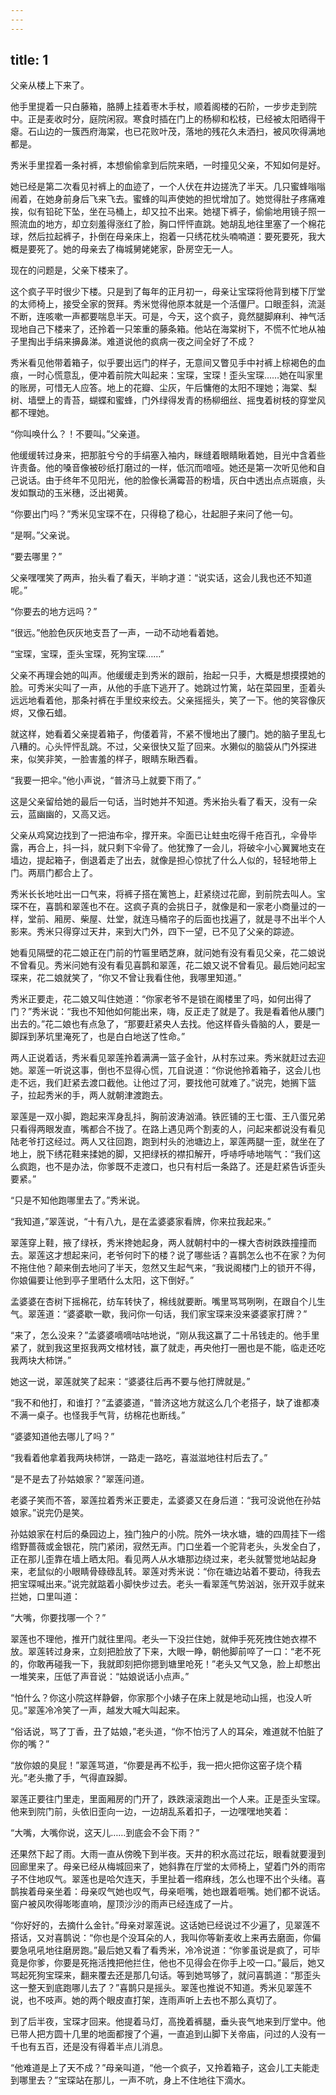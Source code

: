 ```yaml
---
---
---
```

title: 1
---




父亲从楼上下来了。

他手里提着一只白藤箱，胳膊上挂着枣木手杖，顺着阁楼的石阶，一步步走到院中。正是麦收时分，庭院闲寂。寒食时插在门上的杨柳和松枝，已经被太阳晒得干瘪。石山边的一簇西府海棠，也已花败叶茂，落地的残花久未洒扫，被风吹得满地都是。

秀米手里捏着一条衬裤，本想偷偷拿到后院来晒，一时撞见父亲，不知如何是好。

她已经是第二次看见衬裤上的血迹了，一个人伏在井边搓洗了半天。几只蜜蜂嗡嗡闹着，在她身前身后飞来飞去。蜜蜂的叫声使她的担忧增加了。她觉得肚子疼痛难挨，似有铅砣下坠，坐在马桶上，却又拉不出来。她褪下裤子，偷偷地用镜子照一照流血的地方，却立刻羞得涨红了脸，胸口怦怦直跳。她胡乱地往里塞了一个棉花球，然后拉起裤子，扑倒在母亲床上，抱着一只绣花枕头喃喃道：要死要死，我大概是要死了。她的母亲去了梅城舅姥姥家，卧房空无一人。

现在的问题是，父亲下楼来了。

这个疯子平时很少下楼。只是到了每年的正月初一，母亲让宝琛将他背到楼下厅堂的太师椅上，接受全家的贺拜。秀米觉得他原本就是一个活僵尸。口眼歪斜，流涎不断，连咳嗽一声都要喘息半天。可是，今天，这个疯子，竟然腿脚麻利、神气活现地自己下楼来了，还拎着一只笨重的藤条箱。他站在海棠树下，不慌不忙地从袖子里掏出手绢来擤鼻涕。难道说他的疯病一夜之间全好了不成？

秀米看见他带着箱子，似乎要出远门的样子，无意间又瞥见手中衬裤上棕褐色的血痕，一时心慌意乱，便冲着前院大叫起来：宝琛，宝琛！歪头宝琛……她在叫家里的账房，可惜无人应答。地上的花瓣、尘灰，午后慵倦的太阳不理她；海棠、梨树、墙壁上的青苔，蝴蝶和蜜蜂，门外绿得发青的杨柳细丝、摇曳着树枝的穿堂风都不理她。

“你叫唤什么？！不要叫。”父亲道。

他缓缓转过身来，把那脏兮兮的手绢塞入袖内，眯缝着眼睛瞅着她，目光中含着些许责备。他的嗓音像被砂纸打磨过的一样，低沉而喑哑。她还是第一次听见他和自己说话。由于终年不见阳光，他的脸像长满霉苔的粉墙，灰白中透出点点斑痕，头发如飘动的玉米穗，泛出褐黄。

“你要出门吗？”秀米见宝琛不在，只得稳了稳心，壮起胆子来问了他一句。

“是啊。”父亲说。

“要去哪里？”

父亲嘿嘿笑了两声，抬头看了看天，半晌才道：“说实话，这会儿我也还不知道呢。”

“你要去的地方远吗？”

“很远。”他脸色灰灰地支吾了一声，一动不动地看着她。

“宝琛，宝琛，歪头宝琛，死狗宝琛……”

父亲不再理会她的叫声。他缓缓走到秀米的跟前，抬起一只手，大概是想摸摸她的脸。可秀米尖叫了一声，从他的手底下逃开了。她跳过竹篱，站在菜园里，歪着头远远地看着他，那条衬裤在手里绞来绞去。父亲摇摇头，笑了一下。他的笑容像灰烬，又像石蜡。

就这样，她看着父亲提着箱子，佝偻着背，不紧不慢地出了腰门。她的脑子里乱七八糟的。心头怦怦乱跳。不过，父亲很快又踅了回来。水獭似的脑袋从门外探进来，似笑非笑，一脸害羞的样子，眼睛东瞅西看。

“我要一把伞。”他小声说，“普济马上就要下雨了。”

这是父亲留给她的最后一句话，当时她并不知道。秀米抬头看了看天，没有一朵云，蓝幽幽的，又高又远。

父亲从鸡窝边找到了一把油布伞，撑开来。伞面已让蛀虫吃得千疮百孔，伞骨毕露，再合上，抖一抖，就只剩下伞骨了。他犹豫了一会儿，将破伞小心翼翼地支在墙边，提起箱子，倒退着走了出去，就像是担心惊扰了什么人似的，轻轻地带上门。两扇门都合上了。

秀米长长地吐出一口气来，将裤子搭在篱笆上，赶紧绕过花廊，到前院去叫人。宝琛不在，喜鹊和翠莲也不在。这疯子真的会挑日子，就像是和一家老小商量过的一样，堂前、厢房、柴屋、灶堂，就连马桶帘子的后面也找遍了，就是寻不出半个人影来。秀米只得穿过天井，来到大门外，四下一望，已不见了父亲的踪迹。

她看见隔壁的花二娘正在门前的竹匾里晒芝麻，就问她有没有看见父亲，花二娘说不曾看见。秀米问她有没有看见喜鹊和翠莲，花二娘又说不曾看见。最后她问起宝琛来，花二娘就笑了，“你又不曾让我看住他，我哪里知道。”

秀米正要走，花二娘又叫住她道：“你家老爷不是锁在阁楼里了吗，如何出得了门？”秀米说：“我也不知他如何能出来，嗨，反正走了就是了。我是看着他从腰门出去的。”花二娘也有点急了，“那要赶紧央人去找。他这样昏头昏脑的人，要是一脚踩到茅坑里淹死了，也是白白地送了性命。”

两人正说着话，秀米看见翠莲拎着满满一篮子金针，从村东过来。秀米就赶过去迎她。翠莲一听说这事，倒也不显得心慌，兀自说道：“你说他拎着箱子，这会儿也走不远，我们赶紧去渡口截他。让他过了河，要找他可就难了。”说完，她搁下篮子，拉起秀米的手，两人就朝津渡跑去。

翠莲是一双小脚，跑起来浑身乱抖，胸前波涛汹涌。铁匠铺的王七蛋、王八蛋兄弟只看得两眼发直，嘴都合不拢了。在路上遇见两个割麦的人，问起来都说没有看见陆老爷打这经过。两人又往回跑，跑到村头的池塘边上，翠莲两腿一歪，就坐在了地上，脱下绣花鞋来揉她的脚，又把绿袄的襟扣解开，呼哧呼哧地喘气：“我们这么疯跑，也不是办法，你爹既不走渡口，也只有村后一条路了。还是赶紧告诉歪头要紧。”

“只是不知他跑哪里去了。”秀米说。

“我知道，”翠莲说，“十有八九，是在孟婆婆家看牌，你来拉我起来。”

翠莲穿上鞋，掖了绿袄，秀米搀她起身，两人就朝村中的一棵大杏树跌跌撞撞而去。翠莲这才想起来问，老爷何时下的楼？说了哪些话？喜鹊怎么也不在家？为何不拖住他？颠来倒去地问了半天，忽然又生起气来，“我说阁楼门上的锁开不得，你娘偏要让他到亭子里晒什么太阳，这下倒好。”

孟婆婆在杏树下摇棉花，纺车转快了，棉线就要断。嘴里骂骂咧咧，在跟自个儿生气。翠莲道：“婆婆歇一歇，我问你一句话，我们家宝琛来没来婆婆家打牌？”

“来了，怎么没来？”孟婆婆嘀嘀咕咕地说，“刚从我这赢了二十吊钱走的。他手里紧了，就到我这里抠我两文棺材钱，赢了就走，再央他打一圈也是不能，临走还吃我两块大柿饼。”

她这一说，翠莲就笑了起来：“婆婆往后再不要与他打牌就是。”

“我不和他打，和谁打？”孟婆婆道，“普济这地方就这么几个老搭子，缺了谁都凑不满一桌子。也怪我手气背，纺棉花也断线。”

“婆婆知道他去哪儿了吗？”

“我看着他拿着我两块柿饼，一路走一路吃，喜滋滋地往村后去了。”

“是不是去了孙姑娘家？”翠莲问道。

老婆子笑而不答，翠莲拉着秀米正要走，孟婆婆又在身后道：“我可没说他在孙姑娘家。”说完仍是笑。





孙姑娘家在村后的桑园边上，独门独户的小院。院外一块水塘，塘的四周挂下一绺绺野蔷薇或金银花，院门紧闭，寂然无声。门口坐着一个驼背老头，头发全白了，正在那儿歪靠在墙上晒太阳。看见两人从水塘那边绕过来，老头就警觉地站起身来，老鼠似的小眼睛骨碌碌乱转。翠莲对秀米说：“你在塘边站着不要动，待我去把宝琛喊出来。”说完就踮着小脚快步过去。老头一看翠莲气势汹汹，张开双手就来拦她，口里叫道：

“大嘴，你要找哪一个？”

翠莲也不理他，推开门就往里闯。老头一下没拦住她，就伸手死死拽住她衣襟不放。翠莲转过身来，立刻把脸放了下来，大眼一睁，朝他脚前啐了一口：“老不死的，你敢再碰我一下，我就即刻把你摁到塘里呛死！”老头又气又急，脸上却憋出一堆笑来，压低了声音说：“姑娘说话小点声。”

“怕什么？你这小院这样静僻，你家那个小婊子在床上就是地动山摇，也没人听见。”翠莲冷冷笑了一声，越发大喊大叫起来。

“俗话说，骂了丁香，丑了姑娘，”老头道，“你不怕污了人的耳朵，难道就不怕脏了你的嘴？”

“放你娘的臭屁！”翠莲骂道，“你要是再不松手，我一把火把你这窑子烧个精光。”老头撒了手，气得直跺脚。

翠莲正要往门里走，里面厢房的门开了，跌跌滚滚跑出一个人来。正是歪头宝琛。他来到院门前，头依旧歪向一边，一边胡乱系着扣子，一边嘿嘿地笑着：

“大嘴，大嘴你说，这天儿……到底会不会下雨？”





还果然下起了雨。大雨一直从傍晚下到半夜。天井的积水高过花坛，眼看就要漫到回廊里来了。母亲已经从梅城回来了，她斜靠在厅堂的太师椅上，望着门外的雨帘子不住地叹气。翠莲也是哈欠连天，手里扯着一绺麻线，怎么也理不出个头绪。喜鹊挨着母亲坐着：母亲叹气她也叹气，母亲咂嘴，她也跟着咂嘴。她们都不说话。窗户被风吹得嘭嘭直响，屋顶沙沙的雨声已经连成了一片。

“你好好的，去摘什么金针。”母亲对翠莲说。这话她已经说过不少遍了，见翠莲不搭话，又对喜鹊说：“你也是个没耳朵的人，我叫你等新麦收上来再去磨面，你偏要急吼吼地往磨房跑。”最后她又看了看秀米，冷冷说道：“你爹虽说是疯了，可毕竟是你爹，你要是死拖活拽把他拦住，他也不见得会在你手上咬一口。”最后，她又骂起死狗宝琛来，翻来覆去还是那几句话。等到她骂够了，就问喜鹊道：“那歪头这一整天到底跑哪儿去了？”喜鹊只是摇头。翠莲也推说不知道。秀米见翠莲不说，也不吱声。她的两个眼皮直打架，连雨声听上去也不那么真切了。

到了后半夜，宝琛才回来。他提着马灯，高挽着裤腿，垂头丧气地来到厅堂中。他已带人把方圆十几里的地面都搜了个遍，一直追到山脚下关帝庙，问过的人没有一千也有五百，还是没有得着半点儿消息。

“他难道是上了天不成？”母亲叫道，“他一个疯子，又拎着箱子，这会儿工夫能走到哪里去？”宝琛站在那儿，一声不吭，身上不住地往下滴水。